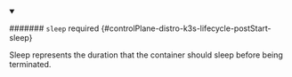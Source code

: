 


<details className="config-field" data-expandable="true" open>
<summary>

####### `sleep` <span className="config-field-required" data-required="false">required</span> <span className="config-field-type"></span> <span className="config-field-default"></span> <span className="config-field-enum"></span> {#controlPlane-distro-k3s-lifecycle-postStart-sleep}

Sleep represents the duration that the container should sleep before being terminated.

</summary>

<PartialSleepreference />


</details>
